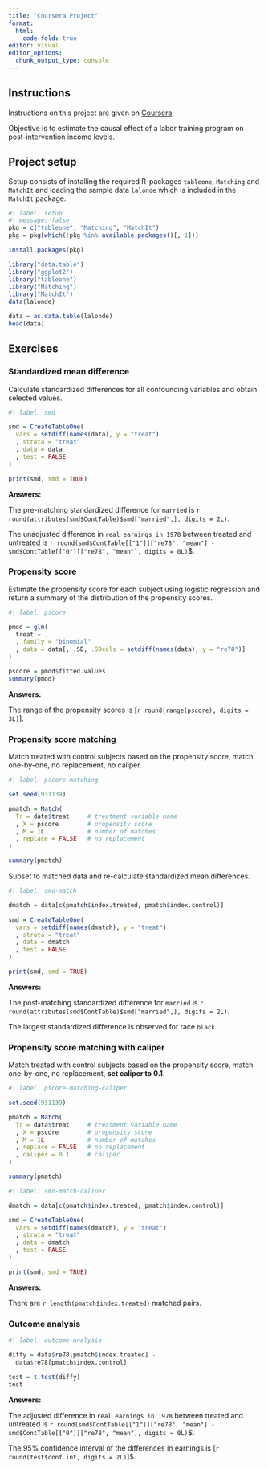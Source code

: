 ```yaml
---
title: "Coursera Project"
format: 
  html:
    code-fold: true
editor: visual
editor_options: 
  chunk_output_type: console
---
```


## Instructions

Instructions on this project are given on [Coursera](https://www.coursera.org/learn/crash-course-in-causality/exam/MbcoE/data-analysis-project-analyze-data-in-r-using-propensity-score-matching/attempt).

Objective is to estimate the causal effect of a labor training program on post-intervention income levels.


## Project setup

Setup consists of installing the required R-packages `tableone`, `Matching` and 
`MatchIt` and loading the sample data `lalonde` which is included in the 
`MatchIt` package. 

```r
#| label: setup
#| message: false
pkg = c("tableone", "Matching", "MatchIt")
pkg = pkg[which(!pkg %in% available.packages()[, 1])]

install.packages(pkg)

library("data.table")
library("ggplot2")
library("tableone")
library("Matching")
library("MatchIt")
data(lalonde) 

data = as.data.table(lalonde)
head(data)
```


## Exercises

### Standardized mean difference

Calculate standardized differences for all confounding variables and obtain 
selected values.

```r
#| label: smd

smd = CreateTableOne(
  vars = setdiff(names(data), y = "treat")
  , strata = "treat"
  , data = data
  , test = FALSE
)

print(smd, smd = TRUE)
```

**Answers:**

The pre-matching standardized difference for `married` is 
`r round(attributes(smd$ContTable)$smd["married",], digits = 2L)`.  

The unadjusted difference in `real earnings in 1978` between treated and 
untreated is 
`r round(smd$ContTable[["1"]]["re78", "mean"] - smd$ContTable[["0"]]["re78", "mean"], digits = 0L)`$.


### Propensity score

Estimate the propensity score for each subject using logistic regression and 
return a summary of the distribution of the propensity scores.

```r
#| label: pscore

pmod = glm(
  treat ~ .
  , family = "binomial"
  , data = data[, .SD, .SDcols = setdiff(names(data), y = "re78")]
)

pscore = pmod$fitted.values
summary(pmod)
```

**Answers:** 

The range of the propensity scores is [`r round(range(pscore), digits = 3L)`].


### Propensity score matching

Match treated with control subjects based on the propensity score, match 
one-by-one, no replacement, no caliper. 

```r
#| label: pscore-matching

set.seed(931139)

pmatch = Match(
  Tr = data$treat     # treatment variable name
  , X = pscore        # propensity score
  , M = 1L            # number of matches
  , replace = FALSE   # no replacement
)

summary(pmatch)
```

Subset to matched data and re-calculate standardized mean differences. 

```r
#| label: smd-match

dmatch = data[c(pmatch$index.treated, pmatch$index.control)]

smd = CreateTableOne(
  vars = setdiff(names(dmatch), y = "treat")
  , strata = "treat"
  , data = dmatch
  , test = FALSE
)

print(smd, smd = TRUE)
```

**Answers:**

The post-matching standardized difference for `married` is 
`r round(attributes(smd$ContTable)$smd["married",], digits = 2L)`.  

The largest standardized difference is observed for race `black`.


### Propensity score matching with caliper

Match treated with control subjects based on the propensity score, match 
one-by-one, no replacement, **set caliper to 0.1**. 

```r
#| label: pscore-matching-caliper

set.seed(931139)

pmatch = Match(
  Tr = data$treat     # treatment variable name
  , X = pscore        # propensity score
  , M = 1L            # number of matches
  , replace = FALSE   # no replacement
  , caliper = 0.1     # caliper
)

summary(pmatch)
```

```r
#| label: smd-match-caliper

dmatch = data[c(pmatch$index.treated, pmatch$index.control)]

smd = CreateTableOne(
  vars = setdiff(names(dmatch), y = "treat")
  , strata = "treat"
  , data = dmatch
  , test = FALSE
)

print(smd, smd = TRUE)
```

**Answers:**

There are `r length(pmatch$index.treated)` matched pairs.


### Outcome analysis

```r
#| label: outcome-analysis

diffy = data$re78[pmatch$index.treated] - 
  data$re78[pmatch$index.control]

test = t.test(diffy)
test
```

**Answers:**

The adjusted difference in `real earnings in 1978` between treated and 
untreated is 
`r round(smd$ContTable[["1"]]["re78", "mean"] - smd$ContTable[["0"]]["re78", "mean"], digits = 0L)`$.

The 95% confidence interval of the differences in earnings is 
[`r round(test$conf.int, digits = 2L)`]$.
